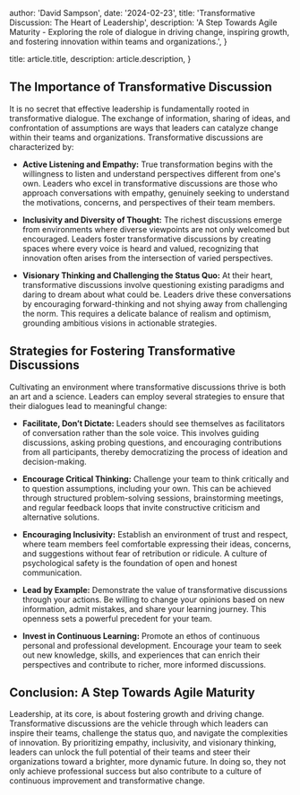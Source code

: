 
  author: 'David Sampson',
  date: '2024-02-23',
  title: 'Transformative Discussion: The Heart of Leadership',
  description: 'A Step Towards Agile Maturity - Exploring the role of dialogue in driving change, inspiring growth, and fostering innovation within teams and organizations.',
}

  title: article.title,
  description: article.description,
}


## The Importance of Transformative Discussion

It is no secret that effective leadership is fundamentally rooted in transformative dialogue. The exchange of information, sharing of ideas, and confrontation of assumptions are ways that leaders can catalyze change within their teams and organizations. Transformative discussions are characterized by:

- **Active Listening and Empathy:** True transformation begins with the willingness to listen and understand perspectives different from one's own. Leaders who excel in transformative discussions are those who approach conversations with empathy, genuinely seeking to understand the motivations, concerns, and perspectives of their team members.

- **Inclusivity and Diversity of Thought:** The richest discussions emerge from environments where diverse viewpoints are not only welcomed but encouraged. Leaders foster transformative discussions by creating spaces where every voice is heard and valued, recognizing that innovation often arises from the intersection of varied perspectives.

- **Visionary Thinking and Challenging the Status Quo:** At their heart, transformative discussions involve questioning existing paradigms and daring to dream about what could be. Leaders drive these conversations by encouraging forward-thinking and not shying away from challenging the norm. This requires a delicate balance of realism and optimism, grounding ambitious visions in actionable strategies.

## Strategies for Fostering Transformative Discussions

Cultivating an environment where transformative discussions thrive is both an art and a science. Leaders can employ several strategies to ensure that their dialogues lead to meaningful change:

- **Facilitate, Don’t Dictate:** Leaders should see themselves as facilitators of conversation rather than the sole voice. This involves guiding discussions, asking probing questions, and encouraging contributions from all participants, thereby democratizing the process of ideation and decision-making.

- **Encourage Critical Thinking:** Challenge your team to think critically and to question assumptions, including your own. This can be achieved through structured problem-solving sessions, brainstorming meetings, and regular feedback loops that invite constructive criticism and alternative solutions.

- **Encouraging Inclusivity:** Establish an environment of trust and respect, where team members feel comfortable expressing their ideas, concerns, and suggestions without fear of retribution or ridicule. A culture of psychological safety is the foundation of open and honest communication.

- **Lead by Example:** Demonstrate the value of transformative discussions through your actions. Be willing to change your opinions based on new information, admit mistakes, and share your learning journey. This openness sets a powerful precedent for your team.

- **Invest in Continuous Learning:** Promote an ethos of continuous personal and professional development. Encourage your team to seek out new knowledge, skills, and experiences that can enrich their perspectives and contribute to richer, more informed discussions.

## Conclusion: A Step Towards Agile Maturity

Leadership, at its core, is about fostering growth and driving change. Transformative discussions are the vehicle through which leaders can inspire their teams, challenge the status quo, and navigate the complexities of innovation. By prioritizing empathy, inclusivity, and visionary thinking, leaders can unlock the full potential of their teams and steer their organizations toward a brighter, more dynamic future. In doing so, they not only achieve professional success but also contribute to a culture of continuous improvement and transformative change.
